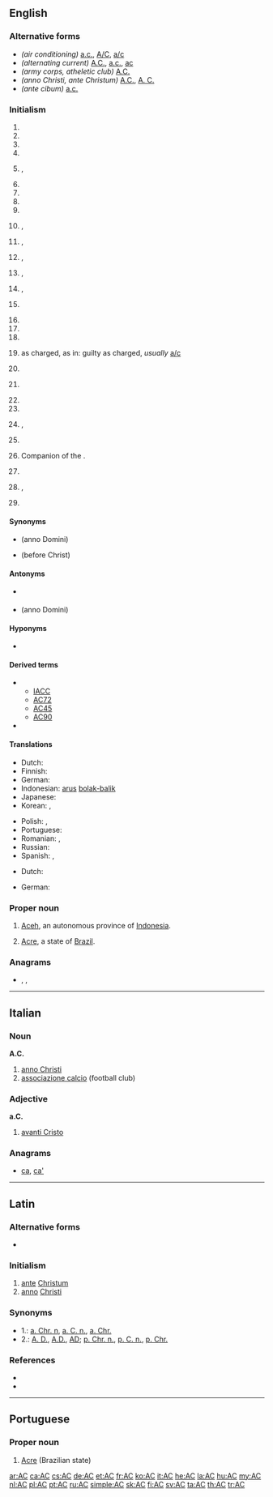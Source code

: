 {{also|Appendix:Variations of "ac"}}
==English==
{{wikipedia}}

===Alternative forms===
* ''(air conditioning)'' [[a.c.]], [[A/C]], [[a/c]]
* ''(alternating current)'' [[A.C.]], [[a.c.]], [[ac]]
* ''(army corps, atheletic club)'' [[A.C.]]
* ''(anno Christi, ante Christum)'' [[A.C.]], [[A. C.]]
* ''(ante cibum)'' [[a.c.]]

===Initialism===
{{rfc-header|Initialism}}
{{head|en|initialism}}

# {{initialism of|[[absolute ceiling]]|lang=en}}
# {{initialism of|[[access control]]|lang=en}}
# {{initialism of|[[account]] [[current]]|lang=en}}
# {{initialism of|[[acre]]|lang=en}}
# {{lb|en|music}} {{initialism of|[[adult contemporary]]|nodot=1|lang=en}}, {{gloss|a radio format}}
# {{initialism of|[[air conditioned]]|lang=en}}
# {{initialism of|[[air conditioning]]|lang=en}}
# {{initialism of|[[air corps]]|lang=en}}
# {{initialism of|[[aircraftman]]|lang=en}}
# {{initialism of|[[all clear]]|nodot=1|lang=en}}, {{gloss|as in button on electronic calculator}}
# {{lb|en|electricity}} {{initialism of|[[alternating current]]|nodot=1|lang=en}}, {{gloss|often used to indicate an alternating potential rather than a current, as in 110V AC.}}
# {{initialism of|[[anno Christi]]|nodot=1|lang=en}}, {{gloss|in the year of Christ.|lang=en}}
# {{initialism of|[[ante Christum]]|nodot=1|lang=en}}, {{gloss|before Christ.|lang=en}}
# {{lb|en|medical}} {{initialism of|[[ante cibum]]|nodot=1|lang=en}}, {{gloss|before meals.|lang=en}}
# {{lb|en|religion}} {{initialism of|[[antichristian]]|lang=en}}
# {{initialism of|[[appellation contrôlée]]|lang=en}}
# {{initialism of|[[area code]]|lang=en}}
# {{initialism of|[[army corps]]|lang=en}}
# {{lb|en|legal}} as charged, as in: guilty as charged, ''usually'' [[a/c]]
# {{initialism of|[[athletic club]]|lang=en}}
# {{lb|en|Internet|slang}} {{initialism of|[[audible]] [[chuckle]]|lang=en}} {{rfex}}
# {{initialism of|[[author's correction]]|lang=en}}
# {{initialism of|[[automobile club]]|lang=en}}
# {{lb|en|US|military}} {{initialism of|[[auxiliary|Auxiliary]] [[collier|Collier]]|nodot=1|lang=en}}, {{gloss|a naval coal transport that travels with the fleet to provide coal for coal powered warships}}
# {{lb|en|set theory}} {{initialism of|[[axiom of choice]]|lang=en}}
# {{lb|en|Australia}} Companion of the {{w|Order of Australia}}.
# {{initialism of|[[aviation cadet]]|lang=en}}
# {{initialism of|[[America's Cup]]|nodot=1|lang=en}}, {{gloss|competition yacht sailing match racing regatta}}
# {{lb|en|chemistry}} {{initialism of|ammonium chloride|lang=en}}

====Synonyms====
* {{sense|anno Christi}} {{l|en|AD}} (anno Domini)
* {{sense|ante Christum}} {{l|en|BC}} (before Christ)

====Antonyms====
* {{sense|alternating current}} {{l|en|DC}}
* {{sense|ante Christum}} {{l|en|AD}} (anno Domini)

====Hyponyms====
* {{sense|access control}} {{l|en|RBAC}}

====Derived terms====
* {{sense|America's Cup}}
** [[IACC]]
** [[AC72]]
** [[AC45]]
** [[AC90]]
* {{l|en|AC/DC}}

====Translations====
{{trans-top|alternating current}}
* Dutch: {{t+|nl|wisselstroom}}
* Finnish: {{t+|fi|vaihtovirta}}
* German: {{t+|de|Wechselstrom|m}}
* Indonesian: [[arus]] [[bolak-balik]]
* Japanese: {{t+|ja|交流|tr=こうりゅう, kōryū}}
* Korean: {{t+|ko|교류|tr=[[交流|nodot=1|lang=en}}, {{gloss|gyoryu}}
{{trans-mid}}
* Polish: {{t|pl|prąd zmienny}}, {{t|pl|prąd przemienny}}
* Portuguese: {{t|pt|CA|f}}
* Romanian: {{t+|ro|curent alternativ|m}}, {{t|ro|c.a.}}
* Russian: {{t+|ru|переме́нный ток|m}}
* Spanish: {{t|es|CA}}, {{t|es|corriente alterna}}
{{trans-bottom}}

{{trans-top|alternating potential}}
* Dutch: {{t+|nl|wisselspanning}}
{{trans-mid}}
* German: {{t|de|Wechselspannung}}
{{trans-bottom}}

===Proper noun===
{{en-proper noun}}

# [[Aceh]], an autonomous province of [[Indonesia]].
# {{lb|en|geography}} [[Acre]], a state of [[Brazil]].

===Anagrams===
* {{l|en|CA}}, {{l|en|ca}}, {{l|en|ca.}}

----

==Italian==

===Noun===
'''A.C.'''

# [[anno Christi]]
# [[associazione calcio]] (football club)
#: {{w|AC Milan}}

===Adjective===
'''a.C.'''

# [[avanti Cristo]]

===Anagrams===
* [[ca#Italian|ca]], [[ca'#Italian|ca']]

----

==Latin==

===Alternative forms===
* {{l|la|A. C.}}

===Initialism===
{{rfc-header|Initialism}}
{{head|la|initialism}}

# [[ante]] [[Christum]]
# [[anno]] [[Christi]]

===Synonyms===
* 1.: [[a. Chr. n]], [[a. C. n.]], [[a. Chr.]]
* 2.: [[A. D.]], [[A.D.]], [[AD]]; [[p. Chr. n.]], [[p. C. n.]], [[p. Chr.]]

===References===
* {{R:L&S}}
* {{R:Gaffiot}}

----

==Portuguese==

===Proper noun===
{{head|pt|proper noun}}

# [[Acre]] (Brazilian state)

[[ar:AC]]
[[ca:AC]]
[[cs:AC]]
[[de:AC]]
[[et:AC]]
[[fr:AC]]
[[ko:AC]]
[[it:AC]]
[[he:AC]]
[[la:AC]]
[[hu:AC]]
[[my:AC]]
[[nl:AC]]
[[pl:AC]]
[[pt:AC]]
[[ru:AC]]
[[simple:AC]]
[[sk:AC]]
[[fi:AC]]
[[sv:AC]]
[[ta:AC]]
[[th:AC]]
[[tr:AC]]